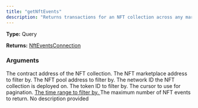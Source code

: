 ```yaml
---
title: "getNftEvents"
description: "Returns transactions for an NFT collection across any marketplace(s)."
---
```


**Type:** Query

**Returns:** [NftEventsConnection](/api-reference/types/nfteventsconnection)

### Arguments

<ResponseField name="address" type="String">
  The contract address of the NFT collection.
</ResponseField>

<ResponseField name="exchangeAddress" type="String">
  The NFT marketplace address to filter by.
</ResponseField>

<ResponseField name="poolAddress" type="String">
  The NFT pool address to filter by.
</ResponseField>

<ResponseField name="networkId" type="Int!" required>
  The network ID the NFT collection is deployed on.
</ResponseField>

<ResponseField name="tokenId" type="String">
  The token ID to filter by.
</ResponseField>

<ResponseField name="cursor" type="String">
  The cursor to use for pagination.
</ResponseField>

<a href="/api-reference/types/eventquerytimestampinput">
  <ResponseField name="timestamp" type="EventQueryTimestampInput">
    The time range to filter by.
  </ResponseField>
</a>

<ResponseField name="limit" type="Int">
  The maximum number of NFT events to return.
</ResponseField>

<ResponseField name="includeTransfers" type="Boolean">
  No description provided
</ResponseField>

